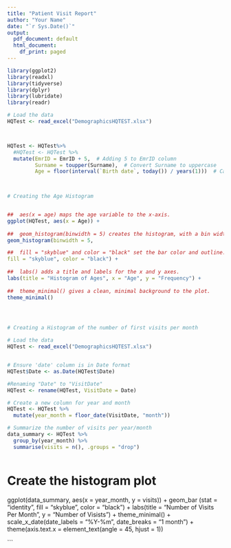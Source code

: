 ---
title: "Patient Visit Report"
author: "Your Name"
date: "`r Sys.Date()`"
output:
  pdf_document: default
  html_document:
    df_print: paged
---


```{r}

library(ggplot2)
library(readxl)
library(tidyverse)
library(dplyr)
library(lubridate)
library(readr)

# Load the data
HQTest <- read_excel("DemographicsHQTEST.xlsx")



HQTest <- HQTest%>%
  #HQTest <- HQTest %>%
  mutate(EmrID = EmrID + 5,  # Adding 5 to EmrID column
         Surname = toupper(Surname),  # Convert Surname to uppercase
         Age = floor(interval(`Birth date`, today()) / years(1)))  # Calculate age from birthdate
  


# Creating the Age Histogram


##  aes(x = age) maps the age variable to the x-axis.
ggplot(HQTest, aes(x = Age)) + 
  
##  geom_histogram(binwidth = 5) creates the histogram, with a bin width of 5 years 
geom_histogram(binwidth = 5, 

##  fill = "skyblue" and color = "black" set the bar color and outline.
fill = "skyblue", color = "black") +
  
##  labs() adds a title and labels for the x and y axes.
labs(title = "Histogram of Ages", x = "Age", y = "Frequency") +
  
##  theme_minimal() gives a clean, minimal background to the plot.  
theme_minimal()




# Creating a Histogram of the number of first visits per month

# Load the data
HQTest <- read_excel("DemographicsHQTEST.xlsx")


# Ensure 'date' column is in Date format
HQTest$Date <- as.Date(HQTest$Date)

#Renaming "Date" to "VisitDate"
HQTest <- rename(HQTest, VisitDate = Date)

# Create a new column for year and month
HQTest <- HQTest %>%
  mutate(year_month = floor_date(VisitDate, "month"))

# Summarize the number of visits per year/month
data_summary <- HQTest %>%
  group_by(year_month) %>%
  summarise(visits = n(), .groups = "drop")



```



# Create the histogram plot
ggplot(data_summary, aes(x = year_month, y = visits)) +
  geom_bar (stat = "identity", fill = "skyblue", color = "black") + 
  labs(title = "Number of Visits Per Month", y = "Number of Visists") +
  theme_minimal() +
  scale_x_date(date_labels = "%Y-%m", date_breaks = "1 month") +
  theme(axis.text.x = element_text(angle = 45, hjust = 1))
  
```
